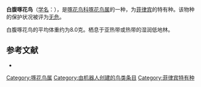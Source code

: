{{Speciesbox
| name = 白腹啄花鸟
| image = Dicaeum hypoleucum mindanense.jpg
| status = LC | status_system = IUCN3.1
| genus = Dicaeum
| species = hypoleucum
| authority = {{link-en|理查德·鲍德勒·夏普|Richard Bowdler Sharpe|Sharpe}}, 1876
| range_map= 
}}

'''白腹啄花鸟'''（[[学名|学名]]：{{lang|la|''Dicaeum hypoleucum''}}），是[[啄花鸟科|啄花鸟科]][[啄花鸟属|啄花鸟属]]的一种，为[[菲律宾|菲律宾]]的特有种。该物种的保护状况被评为[[无危|无危]]。

白腹啄花鸟的平均体重约为8.0克。栖息于亚热带或热带的湿润低地林。

== 参考文献 ==
{{commons category|Dicaeum hypoleucum}}
*{{cite web|url=http://www.birdlife.org/datazone/speciesfactsheet.php?id=8207&m=0|title=Dicaeum hypoleucum|publisher=[[国际鸟盟|BirdLife.org]]|accessdate=2011-06-27|archive-date=2016-03-04|archive-url=https://web.archive.org/web/20160304225214/http://www.birdlife.org/datazone/speciesfactsheet.php?id=8207&m=0|dead-url=no}}
{{Taxonbar|from=Q997454}}

[[Category:啄花鸟属|Category:啄花鸟属]]
[[Category:由机器人创建的鸟类条目|Category:由机器人创建的鸟类条目]]
[[Category:菲律宾特有种|Category:菲律宾特有种]]